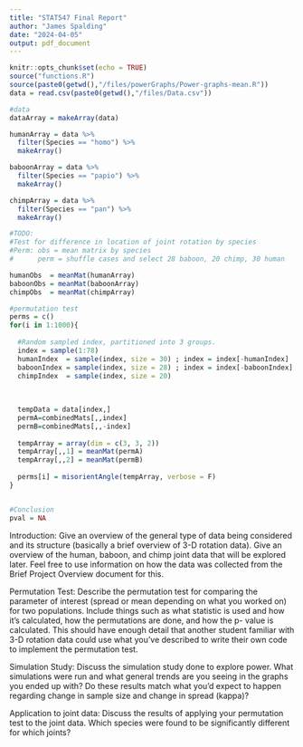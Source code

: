 ```yaml
---
title: "STAT547 Final Report"
author: "James Spalding"
date: "2024-04-05"
output: pdf_document
---
```


```r
knitr::opts_chunk$set(echo = TRUE)
source("functions.R")
source(paste0(getwd(),"/files/powerGraphs/Power-graphs-mean.R"))
data = read.csv(paste0(getwd(),"/files/Data.csv"))
```

```r
#data
dataArray = makeArray(data)

humanArray = data %>%
  filter(Species == "homo") %>%
  makeArray()

baboonArray = data %>%
  filter(Species == "papio") %>%
  makeArray()

chimpArray = data %>%
  filter(Species == "pan") %>%
  makeArray()
```

```r
#TODO:
#Test for difference in location of joint rotation by species
#Perm: obs = mean matrix by species
#      perm = shuffle cases and select 28 baboon, 20 chimp, 30 human

humanObs  = meanMat(humanArray)
baboonObs = meanMat(baboonArray)
chimpObs  = meanMat(chimpArray)

#permutation test
perms = c()
for(i in 1:1000){
  
  #Random sampled index, partitioned into 3 groups.
  index = sample(1:78)
  humanIndex  = sample(index, size = 30) ; index = index[-humanIndex]
  baboonIndex = sample(index, size = 28) ; index = index[-baboonIndex]
  chimpIndex  = sample(index, size = 20)
  
  
  
  tempData = data[index,]
  permA=combinedMats[,,index]
  permB=combinedMats[,,-index]
  
  tempArray = array(dim = c(3, 3, 2))
  tempArray[,,1] = meanMat(permA)
  tempArray[,,2] = meanMat(permB)
  
  perms[i] = misorientAngle(tempArray, verbose = F)
}


#Conclusion
pval = NA
```





Introduction: Give an overview of the general type of data being considered and its structure
(basically a brief overview of 3-D rotation data). Give an overview of the human, baboon, and
chimp joint data that will be explored later. Feel free to use information on how the data was
collected from the Brief Project Overview document for this.



Permutation Test: Describe the permutation test for comparing the parameter of interest
(spread or mean depending on what you worked on) for two populations. Include things such as
what statistic is used and how it’s calculated, how the permutations are done, and how the p-
value is calculated. This should have enough detail that another student familiar with 3-D
rotation data could use what you’ve described to write their own code to implement the
permutation test.



Simulation Study: Discuss the simulation study done to explore power. What simulations were
run and what general trends are you seeing in the graphs you ended up with? Do these results
match what you’d expect to happen regarding change in sample size and change in spread
(kappa)?



Application to joint data: Discuss the results of applying your permutation test to the joint data.
Which species were found to be significantly different for which joints?

